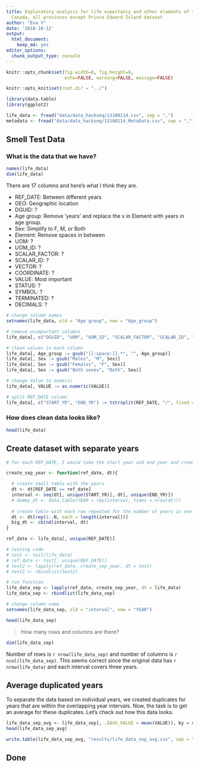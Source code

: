 ```yaml
---
title: Exploratory analysis for life expectancy and other elements of the life table,
  Canada, all provinces except Prince Edward Island dataset
author: "Eva Y"
date: '2018-10-12'
output: 
  html_document: 
    keep_md: yes
editor_options: 
  chunk_output_type: console
---
```


```r
knitr::opts_chunk$set(fig.width=8, fig.height=8,
                      echo=FALSE, warning=FALSE, message=FALSE)

knitr::opts_knit$set(root.dir = "../")
```

```r
library(data.table)
library(ggplot2)
```

```r
life_data <- fread("data/data_hackseq/13100114.csv", sep = ",")
metadata <- fread("data/data_hackseq/13100114_MetaData.csv", sep = ",")
```

## Smell Test Data

### What is the data that we have?

```r
names(life_data)
dim(life_data)
```

There are 17 columns and here's what I think they are. 

- REF_DATE: Between different years
- GEO: Geographic location
- DGUID: ?
- Age group: Remove 'years' and replace the x in Element with years in age group. 
- Sex: Simplify to F, M, or Both
- Element: Remove spaces in between
- UOM: ?
- UOM_ID: ?
- SCALAR_FACTOR: ?
- SCALAR_ID: ?
- VECTOR: ?
- COORDINATE: ?
- VALUE: Most important
- STATUS: ?
- SYMBOL: ?
- TERMINATED: ?
- DECIMALS: ?

```r
# change column names
setnames(life_data, old = "Age group", new = "Age_group")

# remove unimportant columns
life_data[, c("DGUID", "UOM", "UOM_ID", "SCALAR_FACTOR", "SCALAR_ID", "VECTOR", "COORDINATE", "STATUS", "SYMBOL", "TERMINATED", "DECIMALS") := NULL]

# clean values in each column
life_data[, Age_group := gsub("[[:space:]].*", "", Age_group)]
life_data[, Sex := gsub("Males", "M", Sex)]
life_data[, Sex := gsub("Females", "F", Sex)]
life_data[, Sex := gsub("Both sexes", "Both", Sex)]

# change Value to numeric
life_data[, VALUE := as.numeric(VALUE)]

# split REF_DATE column
life_data[, c("START_YR", "END_YR") := tstrsplit(REF_DATE, "/", fixed = T)]
```

### How does clean data looks like? 

```r
head(life_data)
```

## Create dataset with separate years

```r
# for each REF_DATE, I would take the start year and end year and create a column of in between years, then merge. This will give me a list of tables, which I will merge at the end.

create_sep_year <- function(ref_date, dt){

  # create small table with the years
  dt <- dt[REF_DATE == ref_date]
  interval <- seq(dt[, unique(START_YR)], dt[, unique(END_YR)])
  # dummy_dt <- data.table(YEAR = rep(interval, times = nrow(dt)))
  
  # create table with each row repeated for the number of years in one interval
  dt <- dt[rep(1:.N, each = length(interval))]
  big_dt <- cbind(interval, dt)
}

ref_date <- life_data[, unique(REF_DATE)]

# testing code
# test <- tail(life_data)
# ref_date <- test[, unique(REF_DATE)]
# test2 <- lapply(ref_date, create_sep_year, dt = test)
# test2 <- rbindlist(test2)

# run function
life_data_sep <- lapply(ref_date, create_sep_year, dt = life_data)
life_data_sep <- rbindlist(life_data_sep)

# change column name
setnames(life_data_sep, old = "interval", new = "YEAR")
```

```r
head(life_data_sep)
```

> How many rows and columns are there? 

```r
dim(life_data_sep)
```

Number of rows is `r nrow(life_data_sep)` and number of columns is `r ncol(life_data_sep)`. This seems correct since the original data has `r nrow(life_data)` and each interval covers three years. 

## Average duplicated years

To separate the data based on individual years, we created duplicates for years that are within the overlapping year intervals. Now, the task is to get an average for these duplicates. Let's check out how this data looks.

```r
life_data_sep_avg <- life_data_sep[, .(AVG_VALUE = mean(VALUE)), by = c("YEAR", "GEO", "Age_group", "Sex", "Element")][order(YEAR)]
head(life_data_sep_avg)
```

```r
write.table(life_data_sep_avg, "results/life_data_sep_avg.csv", sep = ",", row.names = F)
```

## Done 
